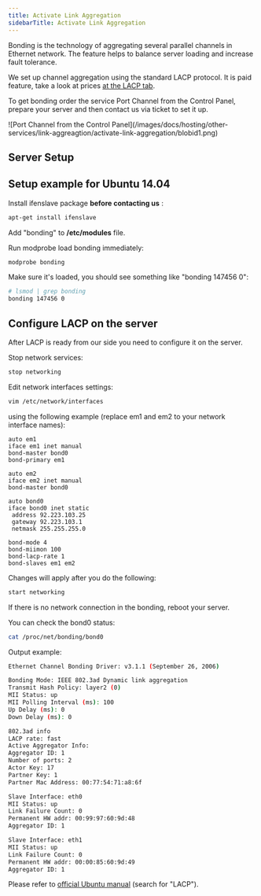 ---
title: Activate Link Aggregation
sidebarTitle: Activate Link Aggregation
---

Bonding is the technology of aggregating several parallel channels in Ethernet network. The feature helps to balance server loading and increase fault tolerance. 

We set up channel aggregation using the standard LACP protocol. It is paid feature, take a look at prices [at the LACP tab](https://gcore.com/hosting/miscellaneous).

To get bonding order the service Port Channel from the Control Panel, prepare your server and then contact us via ticket to set it up. 


<Frame>![Port Channel from the Control Panel](/images/docs/hosting/other-services/link-aggreagtion/activate-link-aggregation/blobid1.png)</Frame>



## Server Setup

## Setup example for Ubuntu 14.04

Install ifenslave package **before contacting us** :

```sh
apt-get install ifenslave​
 ```

Add "bonding" to **/etc/modules** file.

Run modprobe load bonding immediately:

```sh
modprobe bonding
 ```

Make sure it's loaded, you should see something like "bonding 147456 0":

```sh
# lsmod | grep bonding 
bonding 147456 0
 ```

## Configure LACP on the server

After LACP is ready from our side you need to configure it on the server.

Stop network services:

```sh
stop networking
 ```

Edit network interfaces settings:

```sh
vim /etc/network/interfaces
 ```

using the following example (replace em1 and em2 to your network interface names):

```
auto em1 
iface em1 inet manual 
bond-master bond0 
bond-primary em1 
 
auto em2 
iface em2 inet manual 
bond-master bond0 
 
auto bond0 
iface bond0 inet static 
 address 92.223.103.25 
 gateway 92.223.103.1 
 netmask 255.255.255.0 
 
bond-mode 4 
bond-miimon 100 
bond-lacp-rate 1 
bond-slaves em1 em2
 ```

Changes will apply after you do the following:

```sh
start networking
 ```

If there is no network connection in the bonding, reboot your server. 

You can check the bond0 status:

```sh
cat /proc/net/bonding/bond0
 ```

Output example:

```sh
Ethernet Channel Bonding Driver: v3.1.1 (September 26, 2006)

Bonding Mode: IEEE 802.3ad Dynamic link aggregation
Transmit Hash Policy: layer2 (0)
MII Status: up
MII Polling Interval (ms): 100
Up Delay (ms): 0
Down Delay (ms): 0

802.3ad info
LACP rate: fast
Active Aggregator Info:
Aggregator ID: 1
Number of ports: 2
Actor Key: 17
Partner Key: 1
Partner Mac Address: 00:77:54:71:a8:6f

Slave Interface: eth0
MII Status: up
Link Failure Count: 0
Permanent HW addr: 00:99:97:60:9d:48
Aggregator ID: 1

Slave Interface: eth1
MII Status: up
Link Failure Count: 0
Permanent HW addr: 00:00:85:60:9d:49
Aggregator ID: 1​
 ```

Please refer to [official Ubuntu manual](https://help.ubuntu.com/community/UbuntuBonding) (search for "LACP").